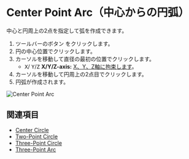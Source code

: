 
# Center Point Arc（中心からの円弧）

<Reference shortcut='' command='Center Point Arc' button='ツールバー' />

中心と円周上の2点を指定して弧を作成できます。

1. ツールバーのボタン <ButtonIcon type="button-center-point-arc" /> をクリックします。
2. 円の中心位置でクリックします。
3. カーソルを移動して直径の最初の位置でクリックします。
   - <kbd>X</kbd>/ <kbd>Y</kbd>/<kbd>Z</kbd> **X/Y/Z-axis:** [X、Y、Z軸に拘束します](./sketching-essentials#constrain-to-an-axis)。
4. カーソルを移動して円周上の2点目でクリックします。
5. 円弧が作成されます。

![Center Point Arc](/img/center-point-arc.gif)

## 関連項目
- [Center Circle](./center-circle)
- [Two-Point Circle](./two-point-circle)
- [Three-Point Circle](./three-point-circle)
- [Three-Point Arc](./three-point-arc)







